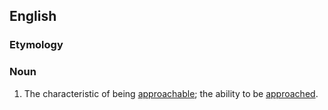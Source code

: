==English==

===Etymology===
{{suffix|en|approach|ability}}

===Noun===
{{en-noun|-|+}}

# The characteristic of being [[approachable]]; the ability to be [[approach]]ed.